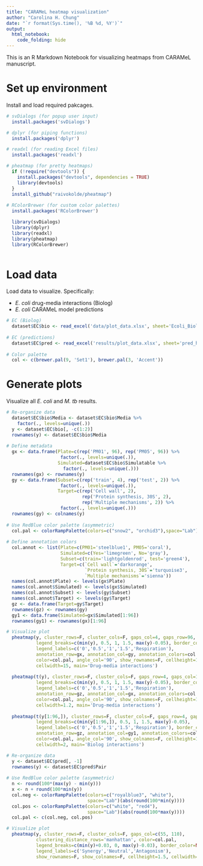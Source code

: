 ---
title: "CARAMeL heatmap visualization"
author: "Carolina H. Chung"
date: "`r format(Sys.time(), '%B %d, %Y')`"
output: 
  html_notebook: 
    code_folding: hide
---

This is an R Markdown Notebook for visualizing heatmaps from CARAMeL manuscript. 

# Set up environment

Install and load required pakcages.

```{r install packages, include=F}

# svDialogs (for popup user input)
  install.packages('svDialogs')

# dplyr (for piping functions)
  install.packages('dplyr')

# readxl (for reading Excel files)
  install.packages('readxl')

# pheatmap (for pretty heatmaps)
  if (!require("devtools")) {
    install.packages("devtools", dependencies = TRUE)
    library(devtools)
  }
  install_github("raivokolde/pheatmap")
  
# RColorBrewer (for custom color palettes)
  install.packages('RColorBrewer')

```

```{r load packages, include=F}

  library(svDialogs)
  library(dplyr)
  library(readxl)
  library(pheatmap)
  library(RColorBrewer)
  
```

# Load data 

Load data to visualize. Specifically: 

- *E. coli* drug-media interactions (Biolog)
- *E. coli* CARAMeL model predictions

```{r load data}
  
# EC (Biolog)
  dataset$EC$bio <- read_excel('data/plot_data.xlsx', sheet='Ecoli_Biolog_mat')
  
# EC (predictions)
  dataset$EC$pred <- read_excel('results/plot_data.xlsx', sheet='pred_heatmap')
  
# Color palette
  col <- c(brewer.pal(9, 'Set1'), brewer.pal(3, 'Accent'))

```

# Generate plots

Visualize all *E. coli* and *M. tb* results.

```{r E. coli interactions (Biolog), warning = F}

# Re-organize data
  dataset$EC$bio$Media <- dataset$EC$bio$Media %>% 
    factor(., levels=unique(.))
  y <- dataset$EC$bio[, -c(1:2)]
  rownames(y) <- dataset$EC$bio$Media
  
# Define metadata
  gx <- data.frame(Plate=c(rep('PM01', 96), rep('PM05', 96)) %>% 
                    factor(., levels=unique(.)), 
                   Simulated=dataset$EC$bio$Simulatable %>% 
                     factor(., levels=unique(.)))
  rownames(gx) <- rownames(y)
  gy <- data.frame(Subset=c(rep('train', 4), rep('test', 2)) %>% 
                    factor(., levels=unique(.)), 
                   Target=c(rep('Cell wall', 2), 
                            rep('Protein synthesis, 30S', 2), 
                            rep('Multiple mechanisms', 2)) %>% 
                    factor(., levels=unique(.)))
  rownames(gy) <- colnames(y)
  
# Use RedBlue color palette (asymmetric)
  col.pal <- colorRampPalette(colors=c("snow2", "orchid3"),space="Lab")(100)
  
# Define annotation colors
  col.annot <- list(Plate=c(PM01='steelblue1', PM05='coral'), 
                    Simulated=c(Yes='limegreen', No='gray'), 
                    Subset=c(train='lightgoldenrod', test='green4'), 
                    Target=c(`Cell wall`='darkorange', 
                             `Protein synthesis, 30S`='turquoise3',
                             `Multiple mechanisms`='sienna'))
  names(col.annot$Plate) <- levels(gx$Plate)
  names(col.annot$Simulated) <- levels(gx$Simulated)
  names(col.annot$Subset) <- levels(gy$Subset)
  names(col.annot$Target) <- levels(gy$Target)
  gz <- data.frame(Target=gy$Target)
  rownames(gz) <- rownames(gy)
  gy1 <- data.frame(Simulated=gx$Simulated[1:96])
  rownames(gy1) <- rownames(gx)[1:96]

# Visualize plot
  pheatmap(y, cluster_rows=F, cluster_cols=F, gaps_col=4, gaps_row=96, 
           legend_breaks=c(min(y), 0.5, 1, 1.5, max(y)-0.05), border_color=T, 
           legend_labels=c('0','0.5','1','1.5','Respiration'), 
           annotation_row=gx, annotation_col=gy, annotation_colors=col.annot, 
           color=col.pal, angle_col='90', show_rownames=F, cellheight=1.2,  
           cellwidth=15, main='Drug-media interactions')
  
  pheatmap(t(y), cluster_rows=F, cluster_cols=F, gaps_row=4, gaps_col=192,
           legend_breaks=c(min(y), 0.5, 1, 1.5, max(y)-0.05), border_color=T,
           legend_labels=c('0','0.5','1','1.5','Respiration'),
           annotation_row=gz, annotation_col=gx, annotation_colors=col.annot,
           color=col.pal, angle_col='90', show_colnames=F, cellheight=15,
           cellwidth=1.2, main='Drug-media interactions')
  
  pheatmap(t(y[1:96,]), cluster_rows=F, cluster_cols=F, gaps_row=4, gaps_col=96,
           legend_breaks=c(min(y[1:96,]), 0.5, 1, 1.5, max(y)-0.05), 
           legend_labels=c('0','0.5','1','1.5','Respiration'), border_color=T,
           annotation_row=gz, annotation_col=gy1, annotation_colors=col.annot,
           color=col.pal, angle_col='90', show_colnames=F, cellheight=15,
           cellwidth=2, main='Biolog interactions')

```

```{r E. coli predictions, warning = F}

# Re-organize data
  y <- dataset$EC$pred[, -1]
  rownames(y) <- dataset$EC$pred$Pair
  
# Use RedBlue color palette (asymmetric)
  n <- round(100*(max(y) - min(y)))
  x <- n + round(100*min(y))
  col.neg <- colorRampPalette(colors=c("royalblue3", "white"), 
                              space="Lab")(abs(round(100*min(y))))
  col.pos <- colorRampPalette(colors=c("white", "red4"), 
                              space="Lab")(abs(round(100*max(y))))
  col.pal <- c(col.neg, col.pos)

# Visualize plot
  pheatmap(y, cluster_rows=F, cluster_cols=F, gaps_col=c(55, 110),
           clustering_distance_rows='manhattan', color=col.pal, 
           legend_breaks=c(min(y)+0.03, 0, max(y)-0.03), border_color=NA, 
           legend_labels=c('Synergy','Neutral','Antagonism'), 
           show_rownames=F, show_colnames=F, cellheight=1.5, cellwidth=1.5)

```

